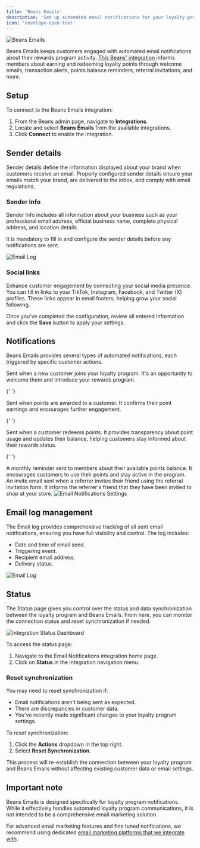 ---
title: 'Beans Emails'
description: 'Set up automated email notifications for your loyalty program.'
icon: 'envelope-open-text'
---

<Frame>
  <img
    src="/assets/images/integrations/beansemail/hero.webp"
    alt="Beans Emails"
    title="Beans Emails"
    style={{ borderRadius: '0.5rem' }}
  />
</Frame>

Beans Emails keeps customers engaged with automated email notifications about their rewards
program activity. [This Beans' integration](https://www.trybeans.com/integrations/trellis:foxx) informs members about earning and redeeming loyalty points through
welcome emails, transaction alerts, points balance reminders, referral invitations, and more.

## Setup

To connect to the Beans Emails integration:

1. From the Beans admin page, navigate to **Integrations**.
2. Locate and select **Beans Emails** from the available integrations.
3. Click **Connect** to enable the integration.

## Sender details

Sender details define the information displayed about your brand when customers receive an
email. Properly configured sender details ensure your emails match your brand, are delivered
to the inbox, and comply with email regulations.

### Sender Info

Sender Info includes all information about your business such as your professional email
address, official business name, complete physical address, and location details.

<Warning>It is mandatory to fill in and configure the sender details before any notifications are sent.</Warning>

<Frame>
  <img
    src="/assets/images/integrations/beansemail/email-sender-details.webp"
    alt="Email Log"
    style={{ borderRadius: '0.5rem' }}
  />
</Frame>

### Social links

Enhance customer engagement by connecting your social media presence. You can fill in links to
your TikTok, Instagram, Facebook, and Twitter (X) profiles.
These links appear in email footers, helping grow your social following.

Once you've completed the configuration, review all entered information and click the **Save**
button to apply your settings.

## Notifications

Beans Emails provides several types of automated notifications, each triggered by specific customer actions.

<AccordionGroup>
  <Accordion title="Beans member created">
    Sent when a new customer joins your loyalty program. It's an opportunity to welcome them
    and introduce your rewards program.
  </Accordion>

{' '}

<Accordion title="Beans points credited">
  Sent when points are awarded to a customer. It confirms their point earnings and encourages further engagement.
</Accordion>

{' '}

<Accordion title="Beans points debited">
  Sent when a customer redeems points. It provides transparency about point usage and updates their balance, helping
  customers stay informed about their rewards status.
</Accordion>

{' '}

<Accordion title="Beans balance reminder">
  A monthly reminder sent to members about their available points balance. It encourages customers to use their points
  and stay active in the program.
</Accordion>

  <Accordion title="Beans friend invited">
    An invite email sent when a referrer invites their friend using the referral invitation
    form. It informs the referrer's friend that they have been invited to shop at your store.
  </Accordion>
</AccordionGroup>

<Frame>
  <img
    src="/assets/images/integrations/beansemail/email-notification.webp"
    alt="Email Notifications Settings"
    style={{ borderRadius: '0.5rem' }}
  />
</Frame>

## Email log management

The Email log provides comprehensive tracking of all sent email notifications, ensuring you
have full visibility and control. The log includes:

- Date and time of email send.
- Triggering event.
- Recipient email address.
- Delivery status.

<Frame>
  <img src="/assets/images/integrations/beansemail/email-log.webp" alt="Email Log" style={{ borderRadius: '0.5rem' }} />
</Frame>

## Status

The Status page gives you control over the status and data synchronization between the loyalty
program and Beans Emails. From here, you can monitor the connection status and reset synchronization if needed.

<Frame>
  <img
    src="/assets/images/integrations/beansemail/email-status.webp"
    alt="Integration Status Dashboard"
    style={{ borderRadius: '0.5rem' }}
  />
</Frame>

To access the status page:

1. Navigate to the Email Notifications integration home page.
2. Click on **Status** in the integration navigation menu.

### Reset synchronization

You may need to reset synchronization if:

- Email notifications aren't being sent as expected.
- There are discrepancies in customer data.
- You've recently made significant changes to your loyalty program settings.

To reset synchronization:

1. Click the **Actions** dropdown in the top right.
2. Select **Reset Synchronization**.

This process will re-establish the connection between your loyalty program and Beans Emails
without affecting existing customer data or email settings.

## Important note

Beans Emails is designed specifically for loyalty program notifications. While it effectively
handles automated loyalty program communications, it is not intended to be a comprehensive
email marketing solution.

For advanced email marketing features and fine tuned notifications, we recommend using
dedicated [email marketing platforms that we integrate with](https://www.trybeans.com/integrations#marketing).
